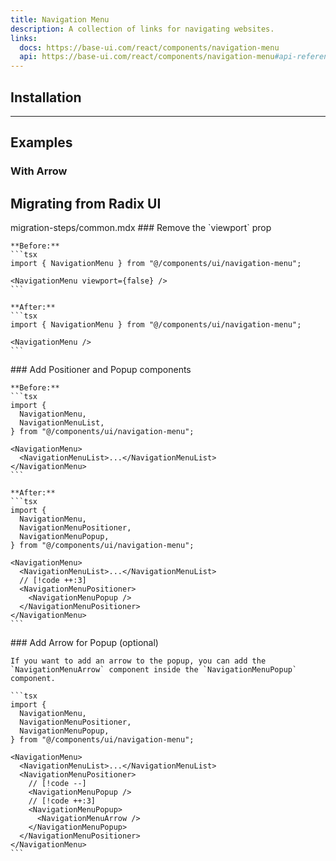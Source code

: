 ```yaml
---
title: Navigation Menu
description: A collection of links for navigating websites.
links:
  docs: https://base-ui.com/react/components/navigation-menu
  api: https://base-ui.com/react/components/navigation-menu#api-reference
---
```


<ComponentPreview name="navigation-menu-demo" />

## Installation

<CodeBlockCommand component="navigation-menu" />

--- 

## Examples

### With Arrow

<ComponentPreview name="navigation-menu-with-arrow" />


## Migrating from Radix UI

<Steps>
  <Step>
    <include>migration-steps/common.mdx</include>
  </Step>
  <Step>
    ### Remove the `viewport` prop

    **Before:**
    ```tsx
    import { NavigationMenu } from "@/components/ui/navigation-menu";

    <NavigationMenu viewport={false} />
    ```

    **After:**
    ```tsx
    import { NavigationMenu } from "@/components/ui/navigation-menu";

    <NavigationMenu />
    ```
  </Step>
  <Step>
    ### Add Positioner and Popup components

    **Before:**
    ```tsx
    import {
      NavigationMenu,
      NavigationMenuList,
    } from "@/components/ui/navigation-menu";

    <NavigationMenu>
      <NavigationMenuList>...</NavigationMenuList>
    </NavigationMenu>
    ```

    **After:**
    ```tsx
    import {
      NavigationMenu,
      NavigationMenuPositioner,
      NavigationMenuPopup,
    } from "@/components/ui/navigation-menu";

    <NavigationMenu>
      <NavigationMenuList>...</NavigationMenuList>
      // [!code ++:3]
      <NavigationMenuPositioner>
        <NavigationMenuPopup />
      </NavigationMenuPositioner>
    </NavigationMenu>
    ```
  </Step>
  <Step>
    ### Add Arrow for Popup (optional)

    If you want to add an arrow to the popup, you can add the `NavigationMenuArrow` component inside the `NavigationMenuPopup` component.

    ```tsx
    import {
      NavigationMenu,
      NavigationMenuPositioner,
      NavigationMenuPopup,
    } from "@/components/ui/navigation-menu";

    <NavigationMenu>
      <NavigationMenuList>...</NavigationMenuList>
      <NavigationMenuPositioner>
        // [!code --]
        <NavigationMenuPopup />
        // [!code ++:3]
        <NavigationMenuPopup>
          <NavigationMenuArrow />
        </NavigationMenuPopup>
      </NavigationMenuPositioner>
    </NavigationMenu>
    ```
  </Step>

</Steps>